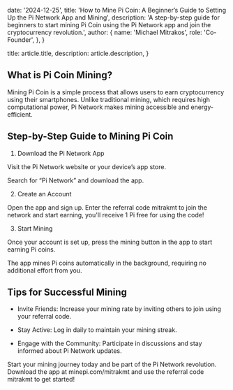   date: '2024-12-25',
  title:
    'How to Mine Pi Coin: A Beginner’s Guide to Setting Up the Pi Network App and Mining',
  description:
    'A step-by-step guide for beginners to start mining Pi Coin using the Pi Network app and join the cryptocurrency revolution.',
  author: {
    name: 'Michael Mitrakos',
    role: 'Co-Founder',
  },
}

  title: article.title,
  description: article.description,
}

## What is Pi Coin Mining?

Mining Pi Coin is a simple process that allows users to earn cryptocurrency using their smartphones. Unlike traditional mining, which requires high computational power, Pi Network makes mining accessible and energy-efficient.

## Step-by-Step Guide to Mining Pi Coin

1. Download the Pi Network App

Visit the Pi Network website or your device’s app store.

Search for “Pi Network” and download the app.

2. Create an Account

Open the app and sign up. Enter the referral code mitrakmt to join the network and start earning, you'll receive 1 Pi free for using the code!

3. Start Mining

Once your account is set up, press the mining button in the app to start earning Pi coins.

The app mines Pi coins automatically in the background, requiring no additional effort from you.

## Tips for Successful Mining

- Invite Friends: Increase your mining rate by inviting others to join using your referral code.

- Stay Active: Log in daily to maintain your mining streak.

- Engage with the Community: Participate in discussions and stay informed about Pi Network updates.

Start your mining journey today and be part of the Pi Network revolution. Download the app at minepi.com/mitrakmt and use the referral code mitrakmt to get started!
